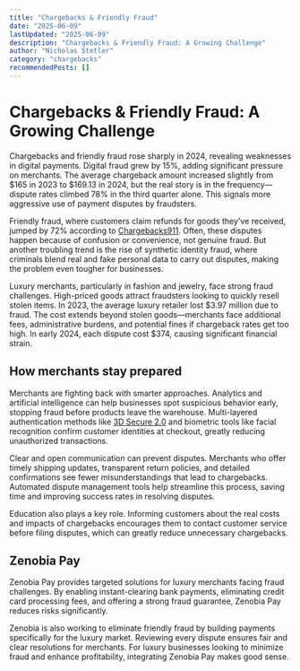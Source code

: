 ```yaml
---
title: "Chargebacks & Friendly Fraud"
date: "2025-06-09"
lastUpdated: "2025-06-09"
description: "Chargebacks & Friendly Fraud: A Growing Challenge"
author: "Nicholas Stetler"
category: "chargebacks"
recommendedPosts: []
---
```


# Chargebacks & Friendly Fraud: A Growing Challenge

Chargebacks and friendly fraud rose sharply in 2024, revealing weaknesses in digital payments. Digital fraud grew by 15%, adding significant pressure on merchants. The average chargeback amount increased slightly from $165 in 2023 to $169.13 in 2024, but the real story is in the frequency—dispute rates climbed 78% in the third quarter alone. This signals more aggressive use of payment disputes by fraudsters.

Friendly fraud, where customers claim refunds for goods they've received, jumped by 72% according to [Chargebacks911](https://chargebacks911.com/). Often, these disputes happen because of confusion or convenience, not genuine fraud. But another troubling trend is the rise of synthetic identity fraud, where criminals blend real and fake personal data to carry out disputes, making the problem even tougher for businesses.

Luxury merchants, particularly in fashion and jewelry, face strong fraud challenges. High-priced goods attract fraudsters looking to quickly resell stolen items. In 2023, the average luxury retailer lost $3.97 million due to fraud. The cost extends beyond stolen goods—merchants face additional fees, administrative burdens, and potential fines if chargeback rates get too high. In early 2024, each dispute cost $374, causing significant financial strain.

## How merchants stay prepared

Merchants are fighting back with smarter approaches. Analytics and artificial intelligence can help businesses spot suspicious behavior early, stopping fraud before products leave the warehouse. Multi-layered authentication methods like [3D Secure 2.0](https://3dsecure2.com/) and biometric tools like facial recognition confirm customer identities at checkout, greatly reducing unauthorized transactions.

Clear and open communication can prevent disputes. Merchants who offer timely shipping updates, transparent return policies, and detailed confirmations see fewer misunderstandings that lead to chargebacks. Automated dispute management tools help streamline this process, saving time and improving success rates in resolving disputes.

Education also plays a key role. Informing customers about the real costs and impacts of chargebacks encourages them to contact customer service before filing disputes, which can greatly reduce unnecessary chargebacks.

## Zenobia Pay

Zenobia Pay provides targeted solutions for luxury merchants facing fraud challenges. By enabling instant-clearing bank payments, eliminating credit card processing fees, and offering a strong fraud guarantee, Zenobia Pay reduces risks significantly.

Zenobia is also working to eliminate friendly fraud by building payments specifically for the luxury market. Reviewing every dispute ensures fair and clear resolutions for merchants. For luxury businesses looking to minimize fraud and enhance profitability, integrating Zenobia Pay makes good sense.
